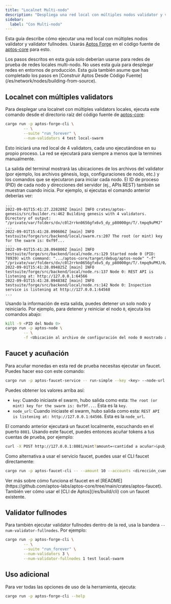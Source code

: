 ```yaml
---
title: "Localnet Multi-nodo"
description: "Despliega una red local con múltiples nodos validator y validator fullnodes usando Aptos Forge para escenarios avanzados de prueba y desarrollo."
sidebar:
  label: "Con Multi-nodo"
---
```



Esta guía describe cómo ejecutar una red local con múltiples nodos validator y validator fullnodes. Usarás [Aptos Forge](https://github.com/aptos-labs/aptos-core/tree/main/testsuite/forge-cli/src) en el código fuente de [aptos-core](https://github.com/aptos-labs/aptos-core) para esto.

<Aside type="note">
  Los pasos descritos en esta guía solo deberían usarse para redes de prueba de redes locales multi-nodo. No uses esta guía para desplegar redes en entornos de producción.
  Esta guía también asume que has completado los pasos en [Construir Aptos Desde Código Fuente](/es/network/nodes/building-from-source).
</Aside>

## Localnet con múltiples validators

Para desplegar una localnet con múltiples validators locales, ejecuta este comando desde el directorio raíz del código fuente de [aptos-core](https://github.com/aptos-labs/aptos-core):

```sh
cargo run -p aptos-forge-cli \
        -- \
        --suite "run_forever" \
        --num-validators 4 test local-swarm
```

Esto iniciará una red local de 4 validators, cada uno ejecutándose en su propio proceso. La red se ejecutará para siempre a menos que la termines manualmente.

La salida del terminal mostrará las ubicaciones de los archivos del validator (por ejemplo, los archivos génesis, logs, configuraciones de nodo, etc.) y los comandos que se ejecutaron para iniciar cada nodo. El ID de proceso (PID) de cada nodo y direcciones del servidor (ej., APIs REST) también se muestran cuando inicia. Por ejemplo, si ejecutas el comando anterior deberías ver:

```text
...
2022-09-01T15:41:27.228289Z [main] INFO crates/aptos-genesis/src/builder.rs:462 Building genesis with 4 validators. Directory of output: "/private/var/folders/dx/c0l2rrkn0656gfx6v5_dy_p80000gn/T/.tmpq9uPMJ"
...
2022-09-01T15:41:28.090606Z [main] INFO testsuite/forge/src/backend/local/swarm.rs:207 The root (or mint) key for the swarm is: 0xf9f...
...
2022-09-01T15:41:28.094800Z [main] INFO testsuite/forge/src/backend/local/node.rs:129 Started node 0 (PID: 78939) with command: ".../aptos-core/target/debug/aptos-node" "-f" "/private/var/folders/dx/c0l2rrkn0656gfx6v5_dy_p80000gn/T/.tmpq9uPMJ/0/node.yaml"
2022-09-01T15:41:28.094825Z [main] INFO testsuite/forge/src/backend/local/node.rs:137 Node 0: REST API is listening at: http://127.0.0.1:64566
2022-09-01T15:41:28.094838Z [main] INFO testsuite/forge/src/backend/local/node.rs:142 Node 0: Inspection service is listening at http://127.0.0.1:64568
...
```

Usando la información de esta salida, puedes detener un solo nodo y reiniciarlo. Por ejemplo, para detener y reiniciar el nodo `0`, ejecuta los comandos abajo:

```sh
kill -9 <PID del Nodo 0>
cargo run -p aptos-node \
        -- \
        -f <Ubicación al archivo de configuración del nodo 0 mostrado arriba>
```

## Faucet y acuñación

Para acuñar monedas en esta red de prueba necesitas ejecutar un faucet. Puedes hacer eso con este comando:

```sh
cargo run -p aptos-faucet-service -- run-simple --key <key> --node-url <node_url>
```

Puedes obtener los valores arriba así:

- `key`: Cuando iniciaste el swarm, hubo salida como esta: `The root (or mint) key for the swarm is: 0xf9f...`. Esta es la `key`.
- `node_url`: Cuando iniciaste el swarm, hubo salida como esta: `REST API is listening at: http://127.0.0.1:64566`. Esta es la `node_url`.

El comando anterior ejecutará un faucet localmente, escuchando en el puerto `8081`. Usando este faucet, puedes entonces acuñar tokens a tus cuentas de prueba, por ejemplo:

```sh
curl -X POST http://127.0.0.1:8081/mint?amount=<cantidad a acuñar>&pub_key=<clave pública para acuñar tokens>
```

Como alternativa a usar el servicio faucet, puedes usar el CLI faucet directamente:

```sh
cargo run -p aptos-faucet-cli -- --amount 10 --accounts <dirección_cuenta> --key <clave_privada>
```

<Aside type="tip">
  Ver más sobre cómo funciona el faucet en el [README](https://github.com/aptos-labs/aptos-core/tree/main/crates/aptos-faucet).
  También ver cómo usar el [CLI de Aptos](/es/build/cli) con un faucet existente.
</Aside>

## Validator fullnodes

Para también ejecutar validator fullnodes dentro de la red, usa la bandera `--num-validator-fullnodes`. Por ejemplo:

```sh
cargo run -p aptos-forge-cli \
        -- \
        --suite "run_forever" \
        --num-validators 3 \
        --num-validator-fullnodes 1 test local-swarm
```

## Uso adicional

Para ver todas las opciones de uso de la herramienta, ejecuta:

```sh
cargo run -p aptos-forge-cli --help
```
